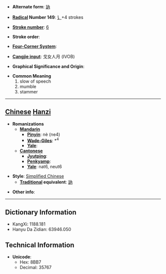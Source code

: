 * '''Alternate form''': [[訥]]

* '''[[Wiktionary:Chinese radical index| Radical]] Number 149''': [[Wiktionary:Chinese radical index 讠|讠]]+4 strokes

* '''[[Wiktionary:Chinese total strokes index|Stroke number]]''': [[Wiktionary:Chinese total strokes index 6|6]]

* '''Stroke order''': 

* '''[[Wiktionary:Chinese four corner index|Four-Corner System]]''': 

* '''[[Wiktionary:Chinese Cangjie index|Cangjie input]]''': 戈女人月 (IVOB)

* '''Graphical Significance and Origin''': 

* '''Common Meaning'''
*#slow of speech
*# mumble
*# stammer


----

== [[Chinese]] [[Hanzi]] ==

* '''Romanizations'''
** '''[[Mandarin]]'''
*** '''[[Pinyin]]''': nè (ne4)
*** '''[[Wade-Giles]]''': *<sup>4</sup>
*** '''[[Yale]]''': 
** '''[[Cantonese]]'''
*** '''[[Jyutping]]''':
*** '''[[Penkyamp]]''': 
*** '''[[Yale]]''': nat6, neut6

* '''Style''': [[Simplified Chinese]] 
** '''[[Traditional Chinese|Traditional]] equivalent''': [[訥]]

* '''Other info''': 

----

== Dictionary Information ==

* KangXi: 1188.181
* Hanyu Da Zidian: 63946.050

== Technical Information ==

* '''Unicode''':
** Hex: 8BB7
** Decimal: 35767